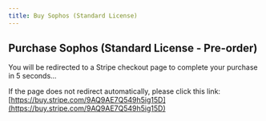 ```yaml
---
title: Buy Sophos (Standard License)
---
```



<Head>
  <meta httpEquiv="refresh" content="5; url='https://buy.stripe.com/9AQ9AE7Q549h5ig15D'" />
</Head>

## Purchase Sophos (Standard License - Pre-order)

You will be redirected to a Stripe checkout page to complete your purchase in 5 seconds...

If the page does not redirect automatically, please click this link: [https://buy.stripe.com/9AQ9AE7Q549h5ig15D](https://buy.stripe.com/9AQ9AE7Q549h5ig15D)
